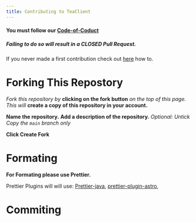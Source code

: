 ```yaml
---
title: Contributing to TeaClient
---
```



#### You must follow our [Code-of-Coduct](https://teaclient.net/policies/code-of-conduct)

##### Failing to do so will result in a CLOSED Pull Request.



If you never made a first contribution check out [here](https://github.com/firstcontributions/first-contributions) how to.

# Forking This Repostory

_Fork this repository by_ **clicking on the fork button** _on the top of this page._
_This will_ **create a copy of this repository in your account.**

**Name the repository.**
**Add a description of the repository.**
_Optional: Untick Copy the `main` branch only_

**Click Create Fork**

# Formating

**For Formating please use Prettier.**

Prettier Plugins will will use:
[Prettier-java](https://github.com/jhipster/prettier-java),
[prettier-plugin-astro](https://github.com/withastro/prettier-plugin-astro),

# Commiting
